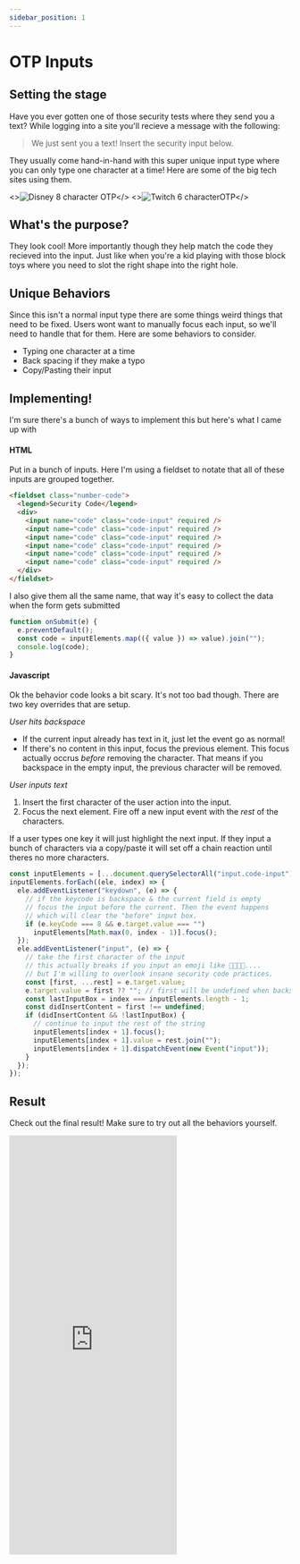 ```yaml
---
sidebar_position: 1
---
```


# OTP Inputs

## Setting the stage

Have you ever gotten one of those security tests where they send you a text? While logging into a site you'll recieve a message with the following:

> We just sent you a text! Insert the security input below.

They usually come hand-in-hand with this super unique input type where you can only type one character at a time! Here are some of the big tech sites using them.

<>![Disney 8 character OTP](./img/disney.png)</>
<>![Twitch 6 characterOTP](./img/twitch.png)</>
## What's the purpose?

They look cool! More importantly though they help match the code they recieved into the input. Just like when you're a kid playing with those block toys where you need to slot the right shape into the right hole.

## Unique Behaviors

Since this isn't a normal input type there are some things weird things that need to be fixed. Users wont want to manually focus each input, so we'll need to handle that for them. Here are some behaviors to consider.

- Typing one character at a time
- Back spacing if they make a typo
- Copy/Pasting their input

## Implementing!

I'm sure there's a bunch of ways to implement this but here's what I came up with

#### HTML

Put in a bunch of inputs. Here I'm using a fieldset to notate that all of these inputs are grouped together.

```html
<fieldset class="number-code">
  <legend>Security Code</legend>
  <div>
    <input name="code" class="code-input" required />
    <input name="code" class="code-input" required />
    <input name="code" class="code-input" required />
    <input name="code" class="code-input" required />
    <input name="code" class="code-input" required />
    <input name="code" class="code-input" required />
  </div>
</fieldset>
```

I also give them all the same name, that way it's easy to collect the data when the form gets submitted

```js
function onSubmit(e) {
  e.preventDefault();
  const code = inputElements.map(({ value }) => value).join("");
  console.log(code);
}
```

#### Javascript

Ok the behavior code looks a bit scary. It's not too bad though. There are two key overrides that are setup.

_User hits backspace_

- If the current input already has text in it, just let the event go as normal!
- If there's no content in this input, focus the previous element. This focus actually occrus _before_ removing the character. That means if you backspace in the empty input, the previous character will be removed.

_User inputs text_

1. Insert the first character of the user action into the input.
2. Focus the next element. Fire off a new input event with the _rest_ of the characters.

If a user types one key it will just highlight the next input. If they input a bunch of characters via a copy/paste it will set off a chain reaction until theres no more characters.

```js
const inputElements = [...document.querySelectorAll("input.code-input")];
inputElements.forEach((ele, index) => {
  ele.addEventListener("keydown", (e) => {
    // if the keycode is backspace & the current field is empty
    // focus the input before the current. Then the event happens
    // which will clear the "before" input box.
    if (e.keyCode === 8 && e.target.value === "")
      inputElements[Math.max(0, index - 1)].focus();
  });
  ele.addEventListener("input", (e) => {
    // take the first character of the input
    // this actually breaks if you input an emoji like 👨‍👩‍👧‍👦....
    // but I'm willing to overlook insane security code practices.
    const [first, ...rest] = e.target.value;
    e.target.value = first ?? ""; // first will be undefined when backspace was entered, so set the input to ""
    const lastInputBox = index === inputElements.length - 1;
    const didInsertContent = first !== undefined;
    if (didInsertContent && !lastInputBox) {
      // continue to input the rest of the string
      inputElements[index + 1].focus();
      inputElements[index + 1].value = rest.join("");
      inputElements[index + 1].dispatchEvent(new Event("input"));
    }
  });
});
```

## Result

Check out the final result! Make sure to try out all the behaviors yourself.

<iframe
  height="750"
  scrolling="no"
  title="Multi / Separated Input Verification Code"
  src="https://codepen.io/RobertAron/embed/gOLLXLo?default-tab=result"
  frameBorder="no"
  loading="lazy"
  allowtransparency={"true"}
  allowFullScreen
  className="w-full"
>
  See the Pen{" "}
  <a href="https://codepen.io/RobertAron/pen/gOLLXLo">
    Multi / Separated Input Verification Code
  </a>{" "}
  by Robert Aron (<a href="https://codepen.io/RobertAron">@RobertAron</a>) on{" "}
  <a href="https://codepen.io">CodePen</a>.
</iframe>

